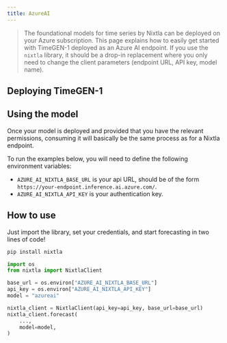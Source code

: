 ```yaml
---
title: AzureAI
---
```


> The foundational models for time series by Nixtla can be deployed on
> your Azure subscription. This page explains how to easily get started
> with TimeGEN-1 deployed as an Azure AI endpoint. If you use the
> `nixtla` library, it should be a drop-in replacement where you only
> need to change the client parameters (endpoint URL, API key, model
> name).

## Deploying TimeGEN-1

## Using the model

Once your model is deployed and provided that you have the relevant
permissions, consuming it will basically be the same process as for a
Nixtla endpoint.

To run the examples below, you will need to define the following
environment variables:

-   `AZURE_AI_NIXTLA_BASE_URL` is your api URL, should be of the form
    `https://your-endpoint.inference.ai.azure.com/`.
-   `AZURE_AI_NIXTLA_API_KEY` is your authentication key.

## How to use

Just import the library, set your credentials, and start forecasting in
two lines of code!

```bash
pip install nixtla
```


```python
import os
from nixtla import NixtlaClient

base_url = os.environ["AZURE_AI_NIXTLA_BASE_URL"]
api_key = os.environ["AZURE_AI_NIXTLA_API_KEY"]
model = "azureai"

nixtla_client = NixtlaClient(api_key=api_key, base_url=base_url)
nixtla_client.forecast(
    ...,
    model=model,
)
```

